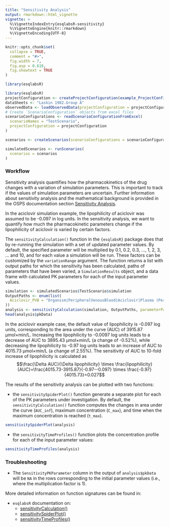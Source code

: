 ```yaml
---
title: "Sensitivity Analysis"
output: rmarkdown::html_vignette
vignette: >
  %\VignetteIndexEntry{esqlabsR-sensitivity}
  %\VignetteEngine{knitr::rmarkdown}
  %\VignetteEncoding{UTF-8}
---
```


```r
knitr::opts_chunk$set(
  collapse = TRUE,
  comment = "#>",
  fig.width = 7,
  fig.asp = 0.618,
  fig.showtext = TRUE
)
```

```r
library(esqlabsR)
```

```r
library(esqlabsR)
projectConfiguration <- createProjectConfiguration(example_ProjectConfiguration())
dataSheets <- "Laskin 1982.Group A"
observedData <- loadObservedData(projectConfiguration = projectConfiguration, sheets = dataSheets)
# Create `ScenarioConfiguration` objects from excel files
scenarioConfigurations <- readScenarioConfigurationFromExcel(
  scenarioNames = "TestScenario",
  projectConfiguration = projectConfiguration
)

scenarios <- createScenarios(scenarioConfigurations = scenarioConfigurations)

simulatedScenarios <- runScenarios(
  scenarios = scenarios
)
```

### Workflow

Sensitivity analysis quantifies how the pharmacokinetics of the drug changes 
with a variation of simulation parameters. This is important to track if the 
values of simulation parameters are uncertain. Further information about sensitivity 
analysis and the mathematical background is provided in the OSPS documentation 
section [Sensitivity Analysis](https://docs.open-systems-pharmacology.org/shared-tools-and-example-workflows/sensitivity-analysis).

In the aciclovir simulation example, the lipophilicity of aciclovir was assumed to be -0.097 in log units. In the sensitivity analysis, we want to quantify how much the pharmacokinetic parameters change if the lipophilicity of aciclovir is varied by certain factors.

The `sensitivityCalculation()` function in the `{esqlabsR}` package does that by re-running the simulation with a set of updated parameter values. By default, the specified parameter will be multiplied by 0.1, 0.2, 0.3, ..., 1, 2, 3, ... and 10, and for each value a simulation will be run. These factors can be customized by the `variationRange` argument. The function returns a list with output paths for which the sensitivity has been calculated, paths of parameters that 
have been varied, a `SimulationResults` object, and a data frame with calculated 
PK parameters for each of the input parameter values.

```r
simulation <- simulatedScenarios$TestScenario$simulation
OutputPaths <- enum(list(
  Aciclovir_PVB = "Organism|PeripheralVenousBlood|Aciclovir|Plasma (Peripheral Venous Blood)"
))
analysis <- sensitivityCalculation(simulation, OutputPaths, parameterPaths = "Aciclovir|Lipophilicity")
head(analysis$pkData)
```

In the aciclovir example case, the default value of lipophilicity is -0.097 log units, corresponding to the area under the curve (AUC) of 3915.87 µmol×min/L. Increasing the lipophilicity to -0.0097 log units leads to a decrease of AUC to 3895.43 µmol×min/L (a change of -0.52%), while decreasing the lipophilicity to -0.97 log units leads to an increase of AUC to 4015.73 µmol×min/L (a change of 2.55%). The sensitivity of AUC to 10-fold increase of lipophilicity 
is calculated as 
$$\frac{\Delta AUC}{\Delta lipophilicity} \times \frac{lipophilicity}{AUC}=\frac{4015.73-3915.87}{-0.97--0.097} \times \frac{-0.97}{4015.73}=0.027$$

The results of the sensitivity analysis can be plotted with two functions:

* the `sensitivitySpiderPlot()` function generate a separate plot for each of the PK parameters under investigation. By default, the `sensitivityCalculation()` function computes the changes in area under the curve (`AUC_inf`), maximum concentration (`C_max`), and time when the maximum concentration is reached (`t_max`).

```r
sensitivitySpiderPlot(analysis)
```

* the `sensitivityTimeProfiles()` function plots the concentration profile for each of the input parameter values:

```r
sensitivityTimeProfiles(analysis)
```

### Troubleshooting

* The `SensitivityPKParameter` column in the output of `analysis$pkData` will be `NA` in the rows corresponding to the initial parameter values 
(i.e., where the multiplication factor is 1).

More detailed information on function signatures can be found in:

* `esqlabsR` documentation on:
    * [sensitivityCalculation()](https://esqlabs.github.io/esqlabsR/reference/sensitivityCalculation.html)
    * [sensitivitySpiderPlot()](https://esqlabs.github.io/esqlabsR/reference/sensitivitySpiderPlot.html)
    * [sensitivityTimeProfiles()](https://esqlabs.github.io/esqlabsR/reference/sensitivityTimeProfiles.html)
